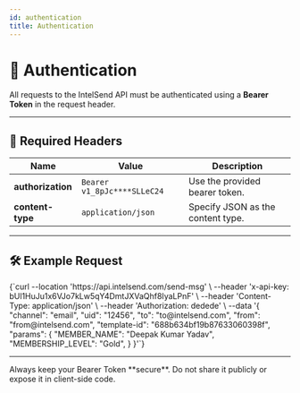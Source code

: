 ```yaml
---
id: authentication
title: Authentication
---
```



# 🔐 Authentication

All requests to the IntelSend API must be authenticated using a **Bearer Token** in the request header.

---

## 📑 Required Headers

| Name              | Value                       | Description                       |
| ----------------- | --------------------------- | --------------------------------- |
| **authorization** | `Bearer v1_8pJc****SLLeC24` | Use the provided bearer token.    |
| **content-type**  | `application/json`          | Specify JSON as the content type. |

---

## 🛠️ Example Request

<CodeBlock language="bash">
  {`curl --location 'https://api.intelsend.com/send-msg' \
  --header 'x-api-key: bUl1HuJu1x6VJo7kLw5qY4DmtJXVaQhf8IyaLPnF' \
  --header 'Content-Type: application/json' \
  --header 'Authorization: dedede' \
--data '{
    "channel": "email",
    "uid": "12456",
    "to": "to@intelsend.com",
    "from": "from@intelsend.com",
    "template-id": "688b634bf19b87633060398f",
    "params": {
        "MEMBER_NAME": "Deepak Kumar Yadav",
        "MEMBERSHIP_LEVEL": "Gold",
       }
}'`}
</CodeBlock>

---

<Admonition type="tip" title="Tip">
  Always keep your Bearer Token **secure**. Do not share it publicly or expose
  it in client-side code.
</Admonition>
